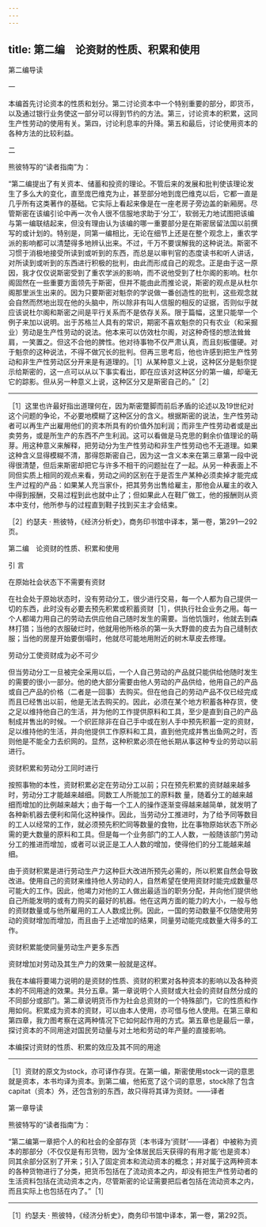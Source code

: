 ```yaml
---
---
---
```

title: 第二编　论资财的性质、积累和使用
---



第二编导读


一


本编首先讨论资本的性质和划分。第二讨论资本中一个特别重要的部分，即货币，以及通过银行业务使这一部分可以得到节约的方法。第三，讨论资本的积累，这同生产性劳动的使用有关。第四，讨论利息率的升降。第五和最后，讨论使用资本的各种方法的比较利益。





二


熊彼特写的“读者指南”为：

“第二编提出了有关资本、储蓄和投资的理论。不管后来的发展和批判使该理论发生了多么大的变化，直至庞巴维克为止，甚至部分地到庞巴维克以后，它都一直是几乎所有这类著作的基础。它实际上看起来像是在一座老房子旁边盖的新厢房。尽管斯密在该编引论中再一次令人很不信服地求助于‘分工’，软弱无力地试图把该编与第一编联结起来，但没有理由认为该编的哪一重要部分是在斯密居留法国以前撰写的或计划的。特别是，同第一编相比，无论在细节上还是在整个观念上，重农学派的影响都可以清楚得多地辨认出来。不过，千万不要误解我的这种说法。斯密不习惯于消极地接受所读到或听到的东西，而总是以审判官的态度读书和听人讲话，对所读到或听到的东西进行积极的批判，由此而形成自己的观念。正是由于这一原因，我才仅仅说斯密受到了重农学派的影响，而不说他受到了杜尔阁的影响。杜尔阁固然在一些重要方面领先于斯密，但并不能由此而推论说，斯密的观点是从杜尔阁那里派生出来的。因为只要斯密对魁奈的学说做一番创造性的批判，这些观念就会自然而然地出现在他的头脑中，所以除非有叫人信服的相反的证据，否则似乎就应该说杜尔阁和斯密之间是平行关系而不是依存关系。限于篇幅，这里只能举一个例子来加以说明。出于苏格兰人具有的常识，期密不喜欢魁奈的只有农业（和采掘业）劳动是生产性劳动的说法。他本来可以仿效杜尔阁，对这种奇怪的想法耸耸肩，一笑置之。但这不合他的脾性。他对待事物不仅严肃认真，而且刻板僵硬。对于魁奈的这种说法，不得不做冗长的批判。但再三思考后，他也许感到把生产性劳动和非生产性劳动区分开来是有道理的。［1］从某种意义上说，这种区分是魁奈提示给斯密的，这一点可以从以下事实看出，即在应该对这种区分的第一编，却毫无它的踪影。但从另一种意义上说，这种区分又是斯密自己的。”［2］



* * *



［1］这里也许最好指出道理何在，因为斯密蹩脚而前后矛盾的论述以及19世纪对这个问题的争论，不必要地模糊了这种区分的含义。根据斯密的说法，生产性劳动者可以再生产出雇用他们的资本所具有的价值外加利润；而非生产性劳动者或是出卖劳务，或是所生产的东西不产生利润。这可以看做是马克思的剩余价值理论的萌芽。用这种意义来解释，把劳动分为生产性劳动和非生产性劳动也不无道理。如果这种含义显得模糊不清，那得怨斯密自己，因为这一含义本来在第三章第一段中说得很清楚，但后来斯密却把它与许多不相干的问题扯在了一起。从另一种表面上不同但实质上相同的观点来看，劳动之间的区别在于是否生产某种必须卖掉才能完成生产过程的产品：如果某人充当家仆，把其劳务出售给雇主，那他会从雇主的收入中得到报酬，交易过程到此也就中止了；但如果此人在鞋厂做工，他的报酬则从资本中支付，他所参与的过程直到鞋子找到买主才会结束。

［2］约瑟夫 · 熊彼特，《经济分析史》，商务印书馆中译本，第一卷，第291—292页。







第二编　论资财的性质、积累和使用

引 言


在原始社会状态下不需要有资财



在社会处于原始状态时，没有劳动分工，很少进行交易，每一个人都为自己提供一切的东西，此时没有必要去预先积累或积蓄资财［1］，供执行社会业务之用。每一个人都竭力用自己的劳动去供应他自己随时发生的需要。当他饥饿时，他就去到森林打猎；当他的衣服破烂时，他就用他所格杀的第一头大野兽的皮去为自己缝制衣服；当他的房屋开始要倒塌时，他就尽可能地用附近的树木草皮去修理。

劳动分工使资财成为必不可少



但当劳动分工一旦被完全采用以后，一个人自己劳动的产品就只能供给他随时发生的需要的很小一部分。他的绝大部分需要由他人劳动的产品供给，他用自己的产品或自己产品的价格（二者是一回事）去购买。但在他自己的劳动产品不仅已经完成而且已经售出以前，他是无法去购买的。因此，必须在某个地方积蓄各种存货，使之足以维持他自己的生活，并为他的工作提供原料和工具，至少是直到自己的产品制成并售出的时候。一个织匠除非在自己手中或在别人手中预先积蓄一定的资财，足以维持他的生活，并向他提供工作原料和工具，直到他完成并售出鱼网之时，否则他是不能全力去织网的。显然，这种积累必须在他长期从事这种专业的劳动以前进行。

资财积累和劳动分工同时进行



按照事物的本性，资财积累必定在劳动分工以前；只在预先积累的资财越来越多时，劳动分工才能越来越细。同数工人所能加工的原料数 量，随着分工的越来越细而增加的比例越来越大；由于每一个工人的操作逐渐变得越来越简单，就发明了各种新机器去便利和简化这种操作。因此，当劳动分工推进时，为了给予同等数目的工人以经常的工作，就必须预先积贮同等数量的食物，比在事物原始状态下所必需的更大数量的原料和工具。但是每一个业务部门的工人人数，一般随该部门劳动分工的推进而增加，或者可以说正是工人人数的增加，使得他们的分工能越来越细。

由于资财积累是进行劳动生产力这种巨大改进所预先必需的，所以积累自然会导致改进。使用自己的资财来维持他人劳动的人，自然希望在使用资财时能完成数量尽可能大的工作。因此，他竭力对他的工人做出最适当的职务分配，并向他们提供他自己所能发明的或有力购买的最好的机器。他在这两方面的能力的大小，一般与他的资财数量或与他所雇用的工人人数成比例。因此，一国的劳动数量不仅随使用劳动的资财增加而增加，而且由于上述增加的结果，同量劳动能完成数量大得多的工作。

资财积累能使同量劳动生产更多东西



资财增加对劳动及其生产力的效果一般就是这样。

我在本编将要竭力说明的是资财的性质、资财的积累对各种资本的影响以及各种资本的不同用途的效果。共分五章。第一章说明个人资财或大社会的资财自然分成的不同部分或部门。第二章说明货币作为社会总资财的一个特殊部门，它的性质和作用如何。积累成为资本的资财，可以由本人使用，亦可借与他人使用。在第三章和第四章，我力图考察在这两种情况下它如何起作用的方式。第五章也是最后一章，探讨资本的不同用途对国民劳动量与对土地和劳动的年产量的直接影响。

本编探讨资财的性质、积累的效应及其不同的用途





* * *



［1］资财的原文为stock，亦可译作存货。在第一编，斯密使用stock一词的意思就是资本，本书均译为资本。到第二编，他拓宽了这个词的意思，stock除了包含capitat（资本）外，还包含别的东西，故只得将其译为资财。——译者





第一章导读


熊彼特写的“读者指南”为：

“第二编第一章把个人的和社会的全部存货〔本书译为‘资财’——译者〕中被称为资本的那部分（不仅仅是有形货物，因为‘全体居民后天获得的有用才能’也是资本）同其余部分区别了开来；引入了固定资本和流动资本的概念；并对属于这两种资本的各种货物进行了分类，把货币包括在了流动资本之内，却没有把生产性劳动者的生活资料包括在流动资本之内，尽管斯密的论证需要把后者包括在流动资本之内，而且实际上也包括在内了。”［1］





* * *



［1］约瑟夫 · 熊彼特，《经济分析史》，商务印书馆中译本，第一卷，第292页。


